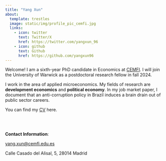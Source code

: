 ```yaml
---
title: "Yang Xun"
about: 
  template: trestles
  image: static/img/profile_pic_cemfi.jpg
  links:
    - icon: twitter
      text: Twitter/X
      href: https://twitter.com/yangxun_96
    - icon: github
      text: Github
      href: https://github.com/yangxun96
---
```


Welcome! I am a sixth-year PhD candidate in Economics at [CEMFI](https://www.cemfi.es/index.asp). I will join the University of Warwick as a postdoctoral research fellow in fall 2024.

I work in the area of applied microeconomics. My fields of research are **development economics** and **political economy**. In my job market paper, I document that an anti-corruption policy in Brazil induces a brain drain out of public sector careers.

You can find my [CV](https://yangxun96.github.io/cv/CV_YangXun.pdf) here.

<br>
<br>

**Contact Information**: 

<yang.xun@cemfi.edu.es>

Calle Casado del Alisal, 5,
28014 Madrid


